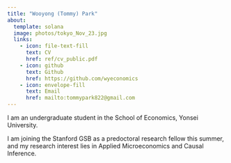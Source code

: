 ```yaml
---
title: "Wooyong (Tommy) Park"
about:
  template: solana
  image: photos/tokyo_Nov_23.jpg
  links:
    - icon: file-text-fill
      text: CV
      href: ref/cv_public.pdf
    - icon: github
      text: Github
      href: https://github.com/wyeconomics
    - icon: envelope-fill
      text: Email
      href: mailto:tommypark822@gmail.com
---
```


I am an undergraduate student in the School of Economics, Yonsei University. 

I am joining the Stanford GSB as a predoctoral research fellow this summer, and my research interest lies in Applied Microeconomics and Causal Inference. 

